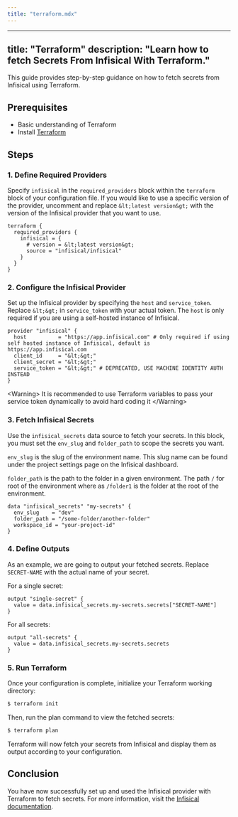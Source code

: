 ```yaml
---
title: "terraform.mdx"
---
```


---
title: "Terraform"
description: "Learn how to fetch Secrets From Infisical With Terraform."
---

This guide provides step-by-step guidance on how to fetch secrets from Infisical using Terraform.

## Prerequisites

- Basic understanding of Terraform
- Install [Terraform](https://www.terraform.io/downloads.html)

## Steps

### 1. Define Required Providers

Specify `infisical` in the `required_providers` block within the `terraform` block of your configuration file. If you would like to use a specific version of the provider, uncomment and replace `&lt;latest version&gt;` with the version of the Infisical provider that you want to use.

```hcl main.tf
terraform {
  required_providers {
    infisical = {
      # version = &lt;latest version&gt;
      source = "infisical/infisical"
    }
  }
}
```

### 2. Configure the Infisical Provider

Set up the Infisical provider by specifying the `host` and `service_token`. Replace `&lt;&gt;` in `service_token` with your actual token. The `host` is only required if you are using a self-hosted instance of Infisical.

```hcl main.tf
provider "infisical" {
  host          = "https://app.infisical.com" # Only required if using self hosted instance of Infisical, default is https://app.infisical.com
  client_id     = "&lt;&gt;"
  client_secret = "&lt;&gt;"
  service_token = "&lt;&gt;" # DEPRECATED, USE MACHINE IDENTITY AUTH INSTEAD
}
```

&lt;Warning&gt;
  It is recommended to use Terraform variables to pass your service token dynamically to avoid hard coding it
&lt;/Warning&gt;

### 3. Fetch Infisical Secrets

Use the `infisical_secrets` data source to fetch your secrets. In this block, you must set the `env_slug` and `folder_path` to scope the secrets you want. 

`env_slug` is the slug of the environment name. This slug name can be found under the project settings page on the Infisical dashboard. 

`folder_path` is the path to the folder in a given environment. The path `/` for root of the environment where as `/folder1` is the folder at the root of the environment.

```hcl main.tf
data "infisical_secrets" "my-secrets" {
  env_slug    = "dev"
  folder_path = "/some-folder/another-folder"
  workspace_id = "your-project-id"
}
```

### 4. Define Outputs

As an example, we are going to output your fetched secrets. Replace `SECRET-NAME` with the actual name of your secret.

For a single secret:

```hcl main.tf
output "single-secret" {
  value = data.infisical_secrets.my-secrets.secrets["SECRET-NAME"]
}
```

For all secrets:

```hcl
output "all-secrets" {
  value = data.infisical_secrets.my-secrets.secrets
}
```

### 5. Run Terraform

Once your configuration is complete, initialize your Terraform working directory:

```bash
$ terraform init
```

Then, run the plan command to view the fetched secrets:

```bash
$ terraform plan
```

Terraform will now fetch your secrets from Infisical and display them as output according to your configuration.

## Conclusion

You have now successfully set up and used the Infisical provider with Terraform to fetch secrets. For more information, visit the [Infisical documentation](https://registry.terraform.io/providers/Infisical/infisical/latest/docs).
